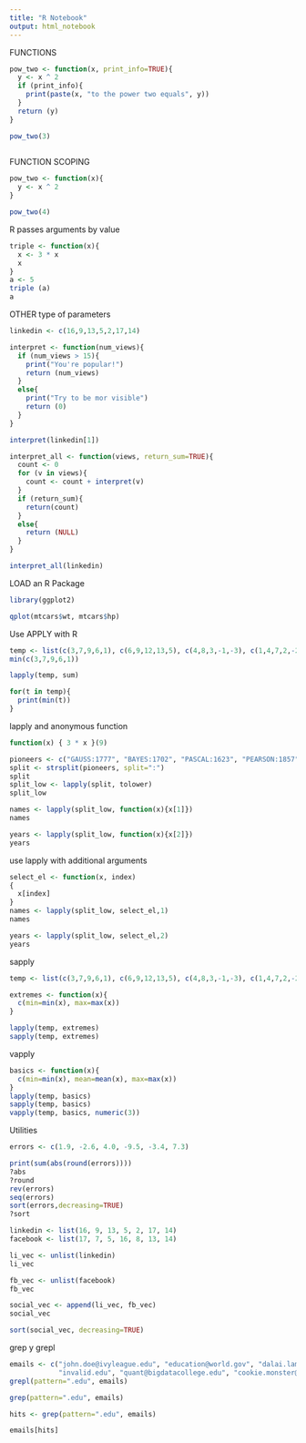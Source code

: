 ---
title: "R Notebook"
output: html_notebook
---

FUNCTIONS
```{r}
pow_two <- function(x, print_info=TRUE){
  y <- x ^ 2
  if (print_info){
    print(paste(x, "to the power two equals", y))
  }
  return (y)
}

pow_two(3)
  
```
FUNCTION SCOPING
```{r}
pow_two <- function(x){
  y <- x ^ 2
}

pow_two(4)

```
R passes arguments by value
```{r}
triple <- function(x){
  x <- 3 * x
  x
}
a <- 5
triple (a)
a

```
OTHER type of parameters

```{r}
linkedin <- c(16,9,13,5,2,17,14)

interpret <- function(num_views){
  if (num_views > 15){
    print("You're popular!")
    return (num_views)
  }
  else{
    print("Try to be mor visible")
    return (0)
  }
}

interpret(linkedin[1])

interpret_all <- function(views, return_sum=TRUE){
  count <- 0
  for (v in views){
    count <- count + interpret(v)
  }
  if (return_sum){
    return(count)
  }
  else{
    return (NULL)
  }
}

interpret_all(linkedin)

```
LOAD an R Package
```{r}
library(ggplot2)

qplot(mtcars$wt, mtcars$hp)


```
Use APPLY with R
```{r}
temp <- list(c(3,7,9,6,1), c(6,9,12,13,5), c(4,8,3,-1,-3), c(1,4,7,2,-2), c(5,7,9,4,2), c(-3,5,8,9,4), c(3,6,9,4,1))
min(c(3,7,9,6,1))

lapply(temp, sum)

for(t in temp){
  print(min(t))
}

```
lapply and anonymous function

```{r}
function(x) { 3 * x }(9)

pioneers <- c("GAUSS:1777", "BAYES:1702", "PASCAL:1623", "PEARSON:1857" )
split <- strsplit(pioneers, split=":")
split
split_low <- lapply(split, tolower)
split_low

names <- lapply(split_low, function(x){x[1]})
names

years <- lapply(split_low, function(x){x[2]})
years
```
use lapply with additional arguments
```{r}
select_el <- function(x, index)
{
  x[index]
}
names <- lapply(split_low, select_el,1)
names

years <- lapply(split_low, select_el,2)
years

```
sapply
```{r}
temp <- list(c(3,7,9,6,1), c(6,9,12,13,5), c(4,8,3,-1,-3), c(1,4,7,2,-2), c(5,7,9,4,2), c(-3,5,8,9,4), c(3,6,9,4,1))

extremes <- function(x){
  c(min=min(x), max=max(x))
}

lapply(temp, extremes)
sapply(temp, extremes)

```
vapply
```{r}
basics <- function(x){
  c(min=min(x), mean=mean(x), max=max(x))
}
lapply(temp, basics)
sapply(temp, basics)
vapply(temp, basics, numeric(3))

```
Utilities
```{r}
errors <- c(1.9, -2.6, 4.0, -9.5, -3.4, 7.3)

print(sum(abs(round(errors))))
?abs
?round
rev(errors)
seq(errors)
sort(errors,decreasing=TRUE)
?sort

linkedin <- list(16, 9, 13, 5, 2, 17, 14)
facebook <- list(17, 7, 5, 16, 8, 13, 14)

li_vec <- unlist(linkedin)
li_vec

fb_vec <- unlist(facebook)
fb_vec

social_vec <- append(li_vec, fb_vec)
social_vec

sort(social_vec, decreasing=TRUE)

```
grep y grepl
```{r}
emails <- c("john.doe@ivyleague.edu", "education@world.gov", "dalai.lama@peace.org",
            "invalid.edu", "quant@bigdatacollege.edu", "cookie.monster@sesame.tv")
grepl(pattern=".edu", emails)

grep(pattern=".edu", emails)

hits <- grep(pattern=".edu", emails)

emails[hits]

```
